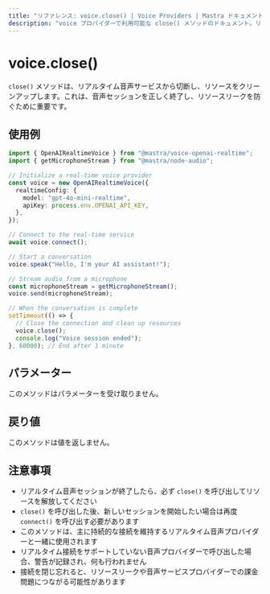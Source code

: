 ```yaml
---
title: "リファレンス: voice.close() | Voice Providers | Mastra ドキュメント"
description: "voice プロバイダーで利用可能な close() メソッドのドキュメント。リアルタイム音声サービスから切断します。"
---
```


# voice.close()

`close()` メソッドは、リアルタイム音声サービスから切断し、リソースをクリーンアップします。これは、音声セッションを正しく終了し、リソースリークを防ぐために重要です。

## 使用例

```typescript
import { OpenAIRealtimeVoice } from "@mastra/voice-openai-realtime";
import { getMicrophoneStream } from "@mastra/node-audio";

// Initialize a real-time voice provider
const voice = new OpenAIRealtimeVoice({
  realtimeConfig: {
    model: "gpt-4o-mini-realtime",
    apiKey: process.env.OPENAI_API_KEY,
  },
});

// Connect to the real-time service
await voice.connect();

// Start a conversation
voice.speak("Hello, I'm your AI assistant!");

// Stream audio from a microphone
const microphoneStream = getMicrophoneStream();
voice.send(microphoneStream);

// When the conversation is complete
setTimeout(() => {
  // Close the connection and clean up resources
  voice.close();
  console.log("Voice session ended");
}, 60000); // End after 1 minute
```

## パラメーター

このメソッドはパラメーターを受け取りません。

## 戻り値

このメソッドは値を返しません。

## 注意事項

- リアルタイム音声セッションが終了したら、必ず `close()` を呼び出してリソースを解放してください
- `close()` を呼び出した後、新しいセッションを開始したい場合は再度 `connect()` を呼び出す必要があります
- このメソッドは、主に持続的な接続を維持するリアルタイム音声プロバイダーと一緒に使用されます
- リアルタイム接続をサポートしていない音声プロバイダーで呼び出した場合、警告が記録され、何も行われません
- 接続を閉じ忘れると、リソースリークや音声サービスプロバイダーでの課金問題につながる可能性があります
